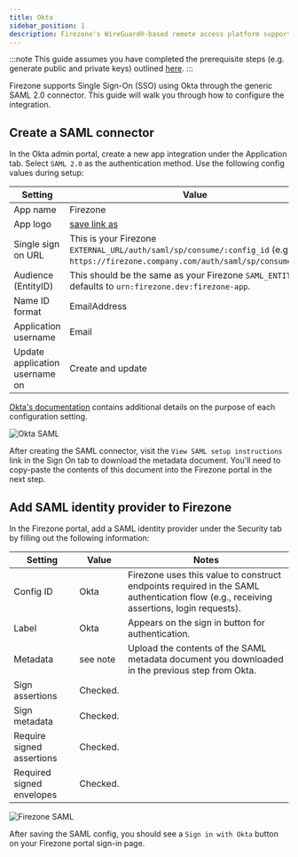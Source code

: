 ```yaml
---
title: Okta
sidebar_position: 1
description: Firezone's WireGuard®-based remote access platform supports using Okta as a single sign-on provider using a SAML 2.0 connector.
---
```


:::note
This guide assumes you have completed the prerequisite steps
(e.g. generate public and private keys) outlined [here](/authenticate/saml#prerequisites).
:::

Firezone supports Single Sign-On (SSO) using Okta through the generic SAML 2.0 connector. This guide will walk you through how to configure the integration.

## Create a SAML connector

In the Okta admin portal, create a new app integration under
the Application tab. Select `SAML 2.0` as the authentication method.
Use the following config values during setup:

| Setting                        | Value                                                                                                                                 |
|--------------------------------|---------------------------------------------------------------------------------------------------------------------------------------|
| App name                       | Firezone                                                                                                                              |
| App logo                       | [save link as](https://user-images.githubusercontent.com/52545545/155907625-a4f6c8c2-3952-488d-b244-3c37400846cf.png)                 |
| Single sign on URL             | This is your Firezone `EXTERNAL_URL/auth/saml/sp/consume/:config_id` (e.g., `https://firezone.company.com/auth/saml/sp/consume/okta`).|
| Audience (EntityID)            | This should be the same as your Firezone `SAML_ENTITY_ID`, defaults to `urn:firezone.dev:firezone-app`.                               |
| Name ID format                 | EmailAddress                                                                                                                          |
| Application username           | Email                                                                                                                                 |
| Update application username on | Create and update                                                                                                                     |

[Okta's documentation](https://help.okta.com/oie/en-us/Content/Topics/Apps/Apps_App_Integration_Wizard_SAML.htm)
contains additional details on the purpose of each configuration setting.

![Okta SAML](https://user-images.githubusercontent.com/52545545/202565311-e98729cf-c7aa-4f8d-965a-55b076177add.png)

After creating the SAML connector, visit the `View SAML setup instructions` link in
the Sign On tab to download the metadata document. You'll need
to copy-paste the contents of this document into the Firezone portal in the next step.

## Add SAML identity provider to Firezone

In the Firezone portal, add a SAML identity provider under the Security tab
by filling out the following information:

| Setting                   | Value    | Notes                                                                                                                                  |
|---------------------------|----------|----------------------------------------------------------------------------------------------------------------------------------------|
| Config ID                 | Okta     | Firezone uses this value to construct endpoints required in the SAML authentication flow (e.g., receiving assertions, login requests). |
| Label                     | Okta     | Appears on the sign in button for authentication.                                                                                      |
| Metadata                  | see note | Upload the contents of the SAML metadata document you downloaded in the previous step from Okta.                                       |
| Sign assertions           | Checked. |                                                                                                                                        |
| Sign metadata             | Checked. |                                                                                                                                        |
| Require signed assertions | Checked. |                                                                                                                                        |
| Required signed envelopes | Checked. |                                                                                                                                        |

![Firezone SAML](https://user-images.githubusercontent.com/52545545/202557861-f7a85df0-d44f-48fd-a980-89e8b0c91503.png)

After saving the SAML config, you should see a `Sign in with Okta` button
on your Firezone portal sign-in page.
